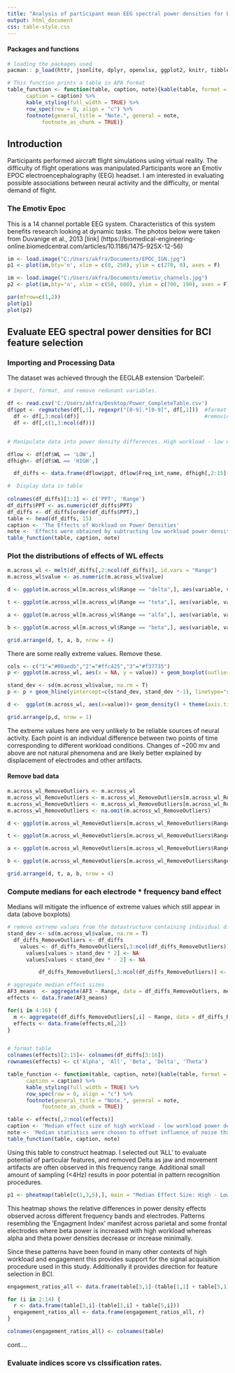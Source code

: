 ```yaml
---
title: "Analysis of participant mean EEG spectral power densities for BCI feature selection"
output: html_document
css: table-style.css
---
```


#### Packages and functions
```r
# loading the packages used
pacman:: p_load(httr, jsonlite, dplyr, openxlsx, ggplot2, knitr, tibble, tidyverse, glue, kableExtra, reshape2, gridExtra, pheatmap, jpeg, raster, BiocManager, grDevices, imager, readbitmap)

# This function prints a table in APA format
table_function <- function(table, caption, note){kable(table, format = "html",col.names = colnames(table), row.names = F, digits = 2, align = c(rep("c", times = ncol(table))),
      caption = caption) %>%
      kable_styling(full_width = TRUE) %>%
      row_spec(row = 0, align = "c") %>%
      footnote(general_title = "Note.", general = note,
           footnote_as_chunk = TRUE)}
```

## Introduction

Participants performed aircraft flight simulations using virtual reality. The difficulty of flight operations was manipulated.Participants wore an Emotiv EPOC electroencephalography (EEG) headset. I am interested in evaluating possible associations between neural activity and the difficulty, or mental demand of flight.

### The Emotiv Epoc
This is a 14 channel portable EEG system. Characteristics of this system benefits research looking at dynamic tasks. The photos below were taken from Duvanige et al., 2013 [link] (https://biomedical-engineering-online.biomedcentral.com/articles/10.1186/1475-925X-12-56)

```r
im <- load.image("C:/Users/akfra/Documents/EPOC_IGN.jpg")
p1 <- plot(im,bty='n', xlim = c(0, 250), ylim = c(270, 0), axes = F)

im <- load.image("C:/Users/akfra/Documents/emotiv_channels.jpg")
p2 <- plot(im,bty='n', xlim = c(50, 600), ylim = c(700, 190), axes = F)

par(mfrow=c(1,2))
plot(p1)
plot(p2)
```


## Evaluate EEG spectral power densities for BCI feature selection

### Importing and Processing Data

The dataset was achieved through the EEGLAB extension 'Darbeleil'. 

```r

# Import, format, and remove redunant variables.

df <- read.csv('C:/Users/akfra/Desktop/Power_CompleteTable.csv') 
df$ppt <- regmatches(df[,1], regexpr("[0-9].*[0-9]", df[,1]))  #format participant ID
  df <- df[,3:ncol(df)]                                        #removing 'filename' and 'condition' from dataframe. 
  df <- df[,c(1,3:ncol(df))]


# Manipulate data into power density differences. High workload - low workload. 

dflow <- df[df$WL == 'LOW',] 
dfhigh<- df[df$WL == 'HIGH',]

  df_diffs <- data.frame(dflow$ppt, dflow$Freq_int_name, dfhigh[,2:15]-dflow[,2:15])

#  Display data in table
  
colnames(df_diffs)[1:2] <- c('PPT', 'Range') 
df_diffs$PPT <- as.numeric(df_diffs$PPT)
df_diffs <- df_diffs[order(df_diffs$PPT),]
table <- head(df_diffs, 15)
caption <- 'The Effects of Workload on Power Densities'
note <- 'Effects were obtained by subtracting low workload power densities from high workload for each subject'
table_function(table, caption, note)

```

### Plot the distributions of effects of WL effects

```r
m.across_wl <- melt(df_diffs[,2:ncol(df_diffs)], id.vars = "Range")
m.across_wl$value <- as.numeric(m.across_wl$value) 

d <- ggplot(m.across_wl[m.across_wl$Range == "delta",], aes(variable, value, fill= variable)) + geom_hline(yintercept=0, linetype="dashed", color = "black", size=1) + geom_boxplot(outlier.shape = NA) + geom_jitter() + ylab("PPT PD Differences(µV)")  + ggtitle("Delta") + theme(plot.title = element_text(hjust = 0.5)) + theme(text=element_text(size=14)) + theme(axis.title.x = element_blank()) + theme(legend.position="none")

t <- ggplot(m.across_wl[m.across_wl$Range == "teta",], aes(variable, value, fill= variable)) + geom_hline(yintercept=0, linetype="dashed", color = "black", size=1) + geom_boxplot(outlier.shape = NA) + geom_jitter() + ylab("PPT PD Differences(µV)")  + ggtitle("Theta") + theme(plot.title = element_text(hjust = 0.5)) + theme(text=element_text(size=14)) + theme(axis.title.x = element_blank()) + theme(legend.position="none")

a <- ggplot(m.across_wl[m.across_wl$Range == "alfa",], aes(variable, value, fill= variable)) + geom_hline(yintercept=0, linetype="dashed", color = "black", size=1) + geom_boxplot(outlier.shape = NA) + geom_jitter() + ylab("PPT PD Differences(µV)")  + ggtitle("Alpha") + theme(plot.title = element_text(hjust = 0.5)) + theme(text=element_text(size=14)) + theme(axis.title.x = element_blank()) + theme(legend.position="none")

b <- ggplot(m.across_wl[m.across_wl$Range == "beta",], aes(variable, value, fill= variable)) + geom_hline(yintercept=0, linetype="dashed", color = "black", size=1) + geom_boxplot(outlier.shape = NA) + geom_jitter() + ylab("PPT PD Differences(µV)")  + ggtitle("Beta") + theme(plot.title = element_text(hjust = 0.5)) + theme(text=element_text(size=14)) + theme(axis.title.x = element_blank()) + theme(legend.position="none")

grid.arrange(d, t, a, b, nrow = 4)
```

There are some really extreme values. Remove these.

```r
cols <- c("1"="#00aedb","2"="#ffc425","3"="#f37735")
p <- ggplot(m.across_wl, aes(x = NA, y = value)) + geom_boxplot(outlier.shape = NA, width = 0.2) + geom_jitter()  + theme(axis.title.x = element_blank()) + theme(axis.text.x = element_blank())

stand_dev <- sd(m.across_wl$value, na.rm = T)
p <- p + geom_hline(yintercept=c(stand_dev, stand_dev *-1), linetype="solid", color = "#00aedb", size=1) + geom_hline(yintercept=c(stand_dev*2, stand_dev *-2), linetype="solid", color = "#ffc425", size=1) + geom_hline(yintercept=c(stand_dev*3, stand_dev *-3), linetype="solid", color = "#f37735", size=1) + ggtitle('Standard Deviations')

d <-  ggplot(m.across_wl, aes(x=value))+ geom_density() + theme(axis.title.x = element_blank()) + theme(axis.text.x = element_blank()) + ggtitle('Density Plot')

grid.arrange(p,d, nrow = 1)
```

The extreme values here are very unlikely to be reliable sources of neural activity. Each point is an individual difference between two points of time corresponding to different workload conditions. Changes of ~200 mv and above are not natural phenomena and are likely better explained by displacement of electrodes and other artifacts. 

#### Remove bad data

```r
m.across_wl_RemoveOutliers <- m.across_wl
m.across_wl_RemoveOutliers <- m.across_wl_RemoveOutliers[m.across_wl_RemoveOutliers$value < stand_dev * 2,] 
m.across_wl_RemoveOutliers <- m.across_wl_RemoveOutliers[m.across_wl_RemoveOutliers$value > stand_dev *-2,] 
m.across_wl_RemoveOutliers <- na.omit(m.across_wl_RemoveOutliers)

d <- ggplot(m.across_wl_RemoveOutliers[m.across_wl_RemoveOutliers$Range == "delta",], aes(variable, value, fill= variable)) + geom_hline(yintercept=0, linetype="dashed", color = "black", size=1) + geom_boxplot(outlier.shape = NA) + geom_jitter() + ylab("PPT PD Differences(µV)") + ggtitle("Delta") + theme(plot.title = element_text(hjust = 0.5)) + theme(text=element_text(size=14)) + theme(axis.title.x = element_blank()) + scale_y_continuous(limits=c(-50,50), breaks=seq(-50,50,20)) + theme(legend.position="none")

t <- ggplot(m.across_wl_RemoveOutliers[m.across_wl_RemoveOutliers$Range == "teta",], aes(variable, value, fill= variable)) + geom_hline(yintercept=0, linetype="dashed", color = "black", size=1) + geom_boxplot(outlier.shape = NA) + geom_jitter() + ylab("PPT PD Differences(µV)") + ggtitle("Theta") + theme(plot.title = element_text(hjust = 0.5)) + theme(text=element_text(size=14)) + theme(axis.title.x = element_blank()) + scale_y_continuous(limits=c(-50,50), breaks=seq(-50,50,20)) + theme(legend.position="none")

a <- ggplot(m.across_wl_RemoveOutliers[m.across_wl_RemoveOutliers$Range == "alfa",], aes(variable, value, fill= variable)) + geom_hline(yintercept=0, linetype="dashed", color = "black", size=1) + geom_boxplot(outlier.shape = NA) + geom_jitter() + ylab("PPT PD Differences(µV)") + ggtitle("Alpha") + theme(plot.title = element_text(hjust = 0.5)) + theme(text=element_text(size=14)) + theme(axis.title.x = element_blank()) + scale_y_continuous(limits=c(-50,50), breaks=seq(-50,50,20)) + theme(legend.position="none")

b <- ggplot(m.across_wl_RemoveOutliers[m.across_wl_RemoveOutliers$Range == "beta",], aes(variable, value, fill= variable)) + geom_hline(yintercept=0, linetype="dashed", color = "black", size=1) + geom_boxplot(outlier.shape = NA) + geom_jitter() + ylab("PPT PD Differences(µV)") + ggtitle("Beta") + theme(plot.title = element_text(hjust = 0.5)) + theme(text=element_text(size=14)) + theme(axis.title.x = element_blank()) + scale_y_continuous(limits=c(-50,50), breaks=seq(-50,50,20))  + theme(legend.position="none")

grid.arrange(d, t, a, b, nrow = 4)
```

### Compute medians for each electrode * frequency band effect

Medians will mitigate the influence of extreme values which still appear in data (above boxplots)

```r
# remove extreme values from the datastructure containing individual differences
stand_dev <- sd(m.across_wl$value, na.rm = T) 
  df_diffs_RemoveOutliers <- df_diffs
    values <- df_diffs_RemoveOutliers[,3:ncol(df_diffs_RemoveOutliers)] 
      values[values > stand_dev * 2] <- NA
      values[values < stand_dev * - 2] <- NA

          df_diffs_RemoveOutliers[,3:ncol(df_diffs_RemoveOutliers)] <- values

# aggregate median effect sizes
AF3_means  <- aggregate(AF3 ~ Range, data = df_diffs_RemoveOutliers, median)
effects <- data.frame(AF3_means)

for(i in 4:16) {
  m <- aggregate(df_diffs_RemoveOutliers[,i] ~ Range, data = df_diffs_RemoveOutliers, median) 
  effects <- data.frame(effects,m[,2])
}


# format table
colnames(effects)[2:15]<- colnames(df_diffs[3:16])
rownames(effects) <- c('Alpha', 'All', 'Beta', 'Delta', 'Theta')

table_function <- function(table, caption, note){kable(table, format = "html",col.names = colnames(table), digits = 2, align = c(rep("c", times = ncol(table))),
      caption = caption) %>%
      kable_styling(full_width = TRUE) %>%
      row_spec(row = 0, align = "c") %>%
      footnote(general_title = "Note.", general = note,
           footnote_as_chunk = TRUE)}

table <- effects[,2:ncol(effects)]
caption <- 'Median effect size of high workload - low workload power densities'
note <- 'Median statistics were chosen to offset influence of noise that likely related to generation of larger effect sizes. Values beyond 2 sds were removed as they likely were a result of noise, common in movement + EEG settings.'
table_function(table, caption, note)
```

Using this table to construct heatmap. I selected out 'ALL' to evaluate potential of particular features, and removed Delta as jaw and movement artifacts are often observed in this frequency range. Additional small amount of sampling (<4Hz) results in poor potential in pattern recognition procedures.  

```r
p1 <- pheatmap(table[c(1,3,5),], main = "Median Effect Size: High - Low workload power densities", dendrogram = F, cluster_rows = T, cluster_cols = T, fontsize = 12)

```

This heatmap shows the relative differences in power density effects observed across different frequency bands and electrodes. Patterns resembling the 'Engagment Index' manifest across parietal and some frontal electrodes where beta power is increased with high workload whereas alpha and theta power densities decrease or increase minimally. 

Since these patterns have been found in many other contexts of high workload and engagement this provides support for the signal acquisition procedure used in this study. Additionally it provides direction for feature selection in BCI. 

```r
engagement_ratios_all <- data.frame(table[3,1]-(table[1,1] + table[5,1]))

for (i in 2:14) {
  r <- data.frame(table[3,i]-(table[1,i] + table[5,i]))
  engagement_ratios_all <- data.frame(engagement_ratios_all, r)
}

colnames(engagement_ratios_all) <- colnames(table)

```
cont....

### Evaluate indices score vs clssification rates.
